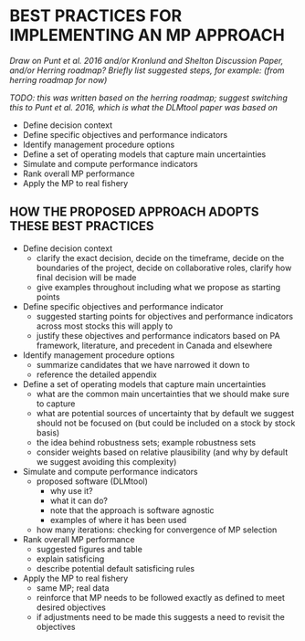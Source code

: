 # BEST PRACTICES FOR IMPLEMENTING AN MP APPROACH

*Draw on Punt et al. 2016 and/or Kronlund and Shelton Discussion Paper, and/or Herring roadmap?*
*Briefly list suggested steps, for example: (from herring roadmap for now)*

*TODO: this was written based on the herring roadmap; suggest switching this to Punt et al. 2016, which is what the DLMtool paper was based on*

* Define decision context
* Define specific objectives and performance indicators
* Identify management procedure options
* Define a set of operating models that capture main uncertainties
* Simulate and compute performance indicators
* Rank overall MP performance
* Apply the MP to real fishery

## HOW THE PROPOSED APPROACH ADOPTS THESE BEST PRACTICES

* Define decision context
    - clarify the exact decision, decide on the timeframe, decide on the boundaries of the project, decide on collaborative roles, clarify how final decision will be made
    - give examples throughout including what we propose as starting points

* Define specific objectives and performance indicator
    - suggested starting points for objectives and performance indicators across most stocks this will apply to
    - justify these objectives and performance indicators based on PA framework, literature, and precedent in Canada and elsewhere

* Identify management procedure options
    - summarize candidates that we have narrowed it down to
    - reference the detailed appendix

* Define a set of operating models that capture main uncertainties
    - what are the common main uncertainties that we should make sure to capture
    - what are potential sources of uncertainty that by default we suggest should not be focused on (but could be included on a stock by stock basis)
    - the idea behind robustness sets; example robustness sets
    - consider weights based on relative plausibility (and why by default we suggest avoiding this complexity)

* Simulate and compute performance indicators
    - proposed software (DLMtool)
    	- why use it?
    	- what it can do?
    	- note that the approach is software agnostic
    	- examples of where it has been used
    - how many iterations: checking for convergence of MP selection

* Rank overall MP performance
    - suggested figures and table
    - explain satisficing
    - describe potential default satisficing rules

* Apply the MP to real fishery
    - same MP; real data 
    - reinforce that MP needs to be followed exactly as defined to meet desired objectives
    - if adjustments need to be made this suggests a need to revisit the objectives
